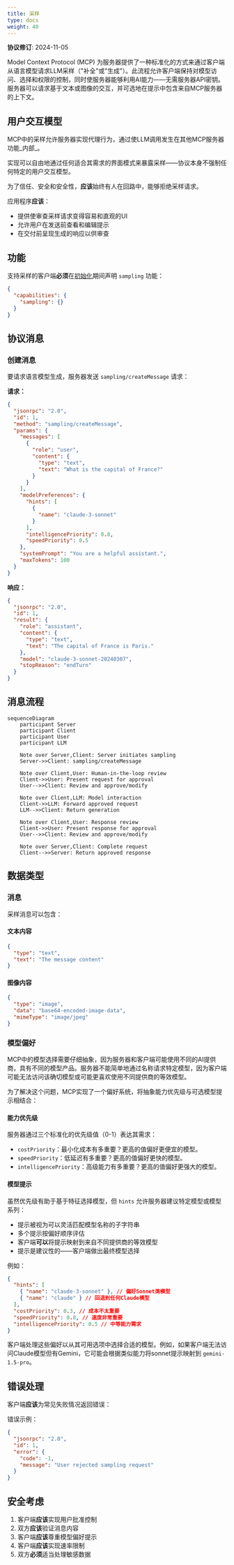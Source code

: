 ```yaml
---
title: 采样
type: docs
weight: 40
---
```


<Info>**协议修订**: 2024-11-05</Info>

Model Context Protocol (MCP) 为服务器提供了一种标准化的方式来通过客户端从语言模型请求LLM采样（"补全"或"生成"）。此流程允许客户端保持对模型访问、选择和权限的控制，同时使服务器能够利用AI能力——无需服务器API密钥。服务器可以请求基于文本或图像的交互，并可选地在提示中包含来自MCP服务器的上下文。

## 用户交互模型

MCP中的采样允许服务器实现代理行为，通过使LLM调用发生在其他MCP服务器功能_内部_。

实现可以自由地通过任何适合其需求的界面模式来暴露采样——协议本身不强制任何特定的用户交互模型。

<Warning>

为了信任、安全和安全性，**应该**始终有人在回路中，能够拒绝采样请求。

应用程序**应该**：

- 提供使审查采样请求变得容易和直观的UI
- 允许用户在发送前查看和编辑提示
- 在交付前呈现生成的响应以供审查

</Warning>

## 功能

支持采样的客户端**必须**在[初始化](/specification/2024-11-05/basic/lifecycle#initialization)期间声明 `sampling` 功能：

```json
{
  "capabilities": {
    "sampling": {}
  }
}
```

## 协议消息

### 创建消息

要请求语言模型生成，服务器发送 `sampling/createMessage` 请求：

**请求：**

```json
{
  "jsonrpc": "2.0",
  "id": 1,
  "method": "sampling/createMessage",
  "params": {
    "messages": [
      {
        "role": "user",
        "content": {
          "type": "text",
          "text": "What is the capital of France?"
        }
      }
    ],
    "modelPreferences": {
      "hints": [
        {
          "name": "claude-3-sonnet"
        }
      ],
      "intelligencePriority": 0.8,
      "speedPriority": 0.5
    },
    "systemPrompt": "You are a helpful assistant.",
    "maxTokens": 100
  }
}
```

**响应：**

```json
{
  "jsonrpc": "2.0",
  "id": 1,
  "result": {
    "role": "assistant",
    "content": {
      "type": "text",
      "text": "The capital of France is Paris."
    },
    "model": "claude-3-sonnet-20240307",
    "stopReason": "endTurn"
  }
}
```

## 消息流程

```mermaid
sequenceDiagram
    participant Server
    participant Client
    participant User
    participant LLM

    Note over Server,Client: Server initiates sampling
    Server->>Client: sampling/createMessage

    Note over Client,User: Human-in-the-loop review
    Client->>User: Present request for approval
    User-->>Client: Review and approve/modify

    Note over Client,LLM: Model interaction
    Client->>LLM: Forward approved request
    LLM-->>Client: Return generation

    Note over Client,User: Response review
    Client->>User: Present response for approval
    User-->>Client: Review and approve/modify

    Note over Server,Client: Complete request
    Client-->>Server: Return approved response
```

## 数据类型

### 消息

采样消息可以包含：

#### 文本内容

```json
{
  "type": "text",
  "text": "The message content"
}
```

#### 图像内容

```json
{
  "type": "image",
  "data": "base64-encoded-image-data",
  "mimeType": "image/jpeg"
}
```

### 模型偏好

MCP中的模型选择需要仔细抽象，因为服务器和客户端可能使用不同的AI提供商，具有不同的模型产品。服务器不能简单地通过名称请求特定模型，因为客户端可能无法访问该确切模型或可能更喜欢使用不同提供商的等效模型。

为了解决这个问题，MCP实现了一个偏好系统，将抽象能力优先级与可选模型提示相结合：

#### 能力优先级

服务器通过三个标准化的优先级值（0-1）表达其需求：

- `costPriority`：最小化成本有多重要？更高的值偏好更便宜的模型。
- `speedPriority`：低延迟有多重要？更高的值偏好更快的模型。
- `intelligencePriority`：高级能力有多重要？更高的值偏好更强大的模型。

#### 模型提示

虽然优先级有助于基于特征选择模型，但 `hints` 允许服务器建议特定模型或模型系列：

- 提示被视为可以灵活匹配模型名称的子字符串
- 多个提示按偏好顺序评估
- 客户端**可以**将提示映射到来自不同提供商的等效模型
- 提示是建议性的——客户端做出最终模型选择

例如：

```json
{
  "hints": [
    { "name": "claude-3-sonnet" }, // 偏好Sonnet类模型
    { "name": "claude" } // 回退到任何Claude模型
  ],
  "costPriority": 0.3, // 成本不太重要
  "speedPriority": 0.8, // 速度非常重要
  "intelligencePriority": 0.5 // 中等能力需求
}
```

客户端处理这些偏好以从其可用选项中选择合适的模型。例如，如果客户端无法访问Claude模型但有Gemini，它可能会根据类似能力将sonnet提示映射到 `gemini-1.5-pro`。

## 错误处理

客户端**应该**为常见失败情况返回错误：

错误示例：

```json
{
  "jsonrpc": "2.0",
  "id": 1,
  "error": {
    "code": -1,
    "message": "User rejected sampling request"
  }
}
```

## 安全考虑

1. 客户端**应该**实现用户批准控制
2. 双方**应该**验证消息内容
3. 客户端**应该**尊重模型偏好提示
4. 客户端**应该**实现速率限制
5. 双方**必须**适当处理敏感数据
